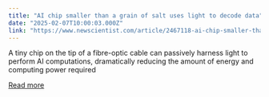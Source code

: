 ```yaml
---
title: "AI chip smaller than a grain of salt uses light to decode data"
date: "2025-02-07T10:00:03.000Z"
link: "https://www.newscientist.com/article/2467118-ai-chip-smaller-than-a-grain-of-salt-uses-light-to-decode-data/?utm_campaign=RSS%7CNSNS&utm_source=NSNS&utm_medium=RSS&utm_content=technology"
---
```


A tiny chip on the tip of a fibre-optic cable can passively harness light to perform AI computations, dramatically reducing the amount of energy and computing power required

[Read more](https://www.newscientist.com/article/2467118-ai-chip-smaller-than-a-grain-of-salt-uses-light-to-decode-data/?utm_campaign=RSS%7CNSNS&utm_source=NSNS&utm_medium=RSS&utm_content=technology)
